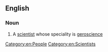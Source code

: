 ==English==

===Noun===
{{en-noun}}

# A [[scientist]] whose speciality is [[geroscience]]

[[Category:en:People]]
[[Category:en:Scientists]]